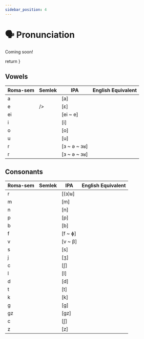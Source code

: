 ```yaml
---
sidebar_position: 4
---
```


# 🗣 Pronunciation

Coming soon!


  return <FontRenderer size="48px" weight="900" color="var(--ifm-color-primary, #794cbd)" text={props.code} />
}

## Vowels

| Roma-sem | Semlek | IPA | English Equivalent |
|---|---|---|---|
| a | <RenderSemlek code="a" /> | [a] | |
| e | <RenderSemlek code="e" /> /> | [ɛ] | |
| ei | <RenderSemlek code=",a" /> | [ei ~ e] | |
| i | <RenderSemlek code=",e" /> | [i] | |
| o | <RenderSemlek code="o" /> | [o] | |
| u | <RenderSemlek code="u" /> | [u] | |
| r | <RenderSemlek code="r" /> | [ɜ ~ ə ~ ɜʁ] | |
| r | <RenderSemlek code=",r" /> | [ɜ ~ ə ~ ɜʁ] | |

## Consonants

| Roma-sem | Semlek | IPA | English Equivalent |
|---|---|---|---|
| r | <RenderSemlek code="r" /> | [(ɜ)ʁ] | |
| m | <RenderSemlek code="m" /> | [m] | |
| n | <RenderSemlek code="n" /> | [n] | |
| p | <RenderSemlek code="P" /> | [p] | |
| b | <RenderSemlek code="b" /> | [b] | |
| f | <RenderSemlek code="F" /> | [f ~ ɸ] | |
| v | <RenderSemlek code="v" /> | [v ~ β] | |
| s | <RenderSemlek code="s" /> | [s] | |
| j | <RenderSemlek code="j" /> | [ʒ] | |
| c | <RenderSemlek code="J" /> | [ʃ] | |
| l | <RenderSemlek code="l" /> | [l] | |
| d | <RenderSemlek code="d" /> | [d] | |
| t | <RenderSemlek code="t" /> | [t] | |
| k | <RenderSemlek code="k" /> | [k] | |
| g | <RenderSemlek code="g" /> | [g] | |
| gz | <RenderSemlek code="x" /> | [gz] | |
| c | <RenderSemlek code=",k" /> | [ʃ] | |
| z | <RenderSemlek code="-j" /> | [z] | |
